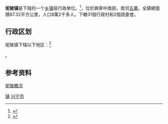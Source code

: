 {{中国乡级行政区|44/14/81/130/000}}

'''坭陂镇'''是{{PRC admin/fullname|44/14/81/003/000|3}}下辖的一个[[乡镇|乡镇]]级行政单位。<ref>{{PRC admin/ref sgc|{{PRC admin/parent|44/14/81/130/000}}}}</ref>，位於興寧中南部，南邻[[五華縣|五華]]。全鎮總面積87.32平方公里，人口8萬2千多人。下轄31個行政村和2個居委會。

== 行政区划 ==
坭陂镇下辖以下地区：<ref>{{PRC admin/ref sgc|44/14/81/130/000}}</ref>

{{PRC admin/children|44/14/81/130/000}}。

== 参考资料 ==
{{reflist}}
[http://www.xingning.gov.cn/nibei/news/News_View.asp?NewsID=33/ 坭陂概况]{{dead link|date=2017年12月 |bot=InternetArchiveBot |fix-attempted=yes }}
{{行政区划小作品}}

{{PRC admin/navcat|44/14/81/130/000}}
{{GD-stub}}

[[Category:兴宁市行政区划|镇]]
[[Category:梅州建制镇|兴宁市]]